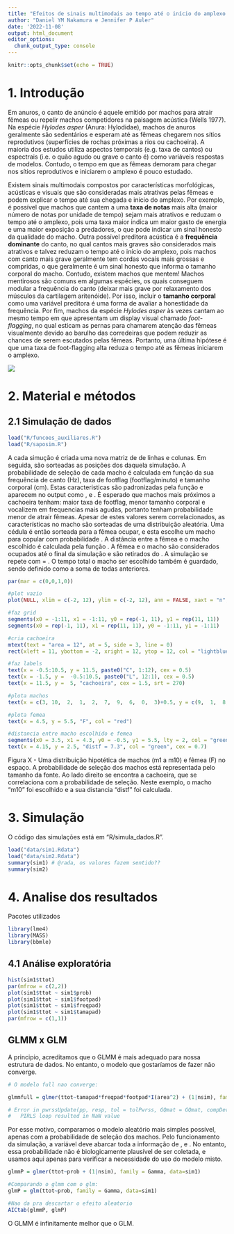 ```yaml
---
title: "Efeitos de sinais multimodais ao tempo até o início do amplexo: um estudo de simulação"
author: "Daniel YM Nakamura e Jennifer P Auler"
date: '2022-11-08'
output: html_document
editor_options: 
  chunk_output_type: console
---
```


```r
knitr::opts_chunk$set(echo = TRUE)
```

# 1. Introdução

Em anuros, o canto de anúncio é aquele emitido por machos para atrair fêmeas ou repelir machos competidores na paisagem acústica (Wells 1977). Na espécie *Hylodes asper* (Anura: Hylodidae), machos de anuros geralmente são sedentários e esperam até as fêmeas chegarem nos sítios reprodutivos (superfícies de rochas próximas a rios ou cachoeira). A maioria dos estudos utiliza aspectos temporais (e.g. taxa de cantos) ou espectrais (i.e. o quão agudo ou grave o canto é) como variáveis respostas de modelos. Contudo, o tempo em que as fêmeas demoram para chegar nos sítios reprodutivos e iniciarem o amplexo é pouco estudado.

Existem sinais multimodais compostos por características morfológicas, acústicas e visuais que são consideradas mais atrativas pelas fêmeas e podem explicar o tempo até sua chegada e início do amplexo. Por exemplo, é possível que machos que cantem a uma **taxa de notas** mais alta (maior número de notas por unidade de tempo) sejam mais atrativos e reduzam o tempo até o amplexo, pois uma taxa maior indica um maior gasto de energia e uma maior exposição a predadores, o que pode indicar um sinal honesto da qualidade do macho. Outra possível preditora acústica é a **frequência dominante** do canto, no qual cantos mais graves são considerados mais atrativos e talvez reduzam o tempo até o início do amplexo, pois machos com canto mais grave geralmente tem cordas vocais mais grossas e compridas, o que geralmente é um sinal honesto que informa o tamanho corporal do macho. Contudo, existem machos que mentem! Machos mentirosos são comuns em algumas espécies, os quais conseguem modular a frequência do canto (deixar mais grave por relaxamento dos músculos da cartilagem aritenóide). Por isso, incluir o **tamanho corporal** como uma variável preditora é uma forma de avaliar a honestidade da frequência. Por fim, machos da espécie *Hylodes asper* às vezes cantam ao mesmo tempo em que apresentam um display visual chamado *foot-flagging*, no qual esticam as pernas para chamarem atenção das fêmeas visualmente devido ao barulho das corredeiras que podem reduzir as chances de serem escutados pelas fêmeas. Portanto, uma última hipótese é que uma taxa de foot-flagging alta reduza o tempo até as fêmeas iniciarem o amplexo.

![](./fig1.png)

# 2. Material e métodos

## 2.1 Simulação de dados

```r
load("R/funcoes_auxiliares.R")
load("R/saposim.R")
```

A cada simução é criada uma nova matriz de \code{espaco} de \code{area} linhas e \code{area} colunas. Em seguida, são sorteadas as posições dos \code{nmacho} daquela simulação. A probabilidade de seleção de cada macho é calculada em função da sua frequência de canto \code{freq} (Hz), taxa de footflag \code{foot} (footflag/minuto) e tamanho corporal \code{tama} (cm). Estas caracteristicas são padronizadas pela função \code{padroniza} e aparecem no output como \code{freqpad}, \code{footpad} e \code{tamapad}. É esperado que machos mais próximos a cachoeira tenham: maior taxa de footflag, menor tamanho corporal e vocalizem em frequencias mais agudas, portanto tenham probabilidade menor de atrair fêmeas. Apesar de estes valores serem correlacionados, as características no macho são sorteadas de uma distribuição aleatória. Uma cédula é então sorteada para a fêmea ocupar, e esta escolhe um macho para copular com probabilidade \code{prob}. A distância \code{distf} entre a fêmea e o macho escolhido é calculada pela função \code{dist}. A fêmea e o macho são considerados ocupados até o final da simulação e são retirados do \code{espaco}. A simulação se repete com \code{nfemea} = \code{nmacho}. O tempo total \code{ttot} o macho ser escolhido também é guardado, sendo definido como a soma de todas \code{distf} anteriores.

```r
par(mar = c(0,0,1,0))

#plot vazio
plot(NULL, xlim = c(-2, 12), ylim = c(-2, 12), ann = FALSE, xaxt = "n", yaxt = "n", bty = "n", asp = 1)

#faz grid
segments(x0 = -1:11, x1 = -1:11, y0 = rep(-1, 11), y1 = rep(11, 11))
segments(x0 = rep(-1, 11), x1 = rep(11, 11), y0 = -1:11, y1 = -1:11)

#cria cachoeira
mtext(text = "area = 12", at = 5, side = 3, line = 0)
rect(xleft = 11, ybottom = -2, xright = 12, ytop = 12, col = "lightblue")

#faz labels
text(x = -0.5:10.5, y = 11.5, paste0("C", 1:12), cex = 0.5)
text(x = -1.5, y =  -0.5:10.5, paste0("L", 12:1), cex = 0.5)
text(x = 11.5, y =  5, "cachoeira", cex = 1.5, srt = 270)

#plota machos
text(x = c(3, 10,  2,  1,  2,  7,  9,  6,  0,  3)+0.5, y = c(9,  1,  8,  9,  5,  4,  2,  8, -1, -1)+0.5, paste0("m", 1:10), cex = c(0.58, 0.29, 0.63, 0.52, 0.58, 0.47, 0.51, 0.40, 0.51, 0.7), col = c(rep("black", 9), "blue")) 

#plota femea
text(x = 4.5, y = 5.5, "F", col = "red")

#distancia entre macho escolhido e femea
segments(x0 = 3.5, x1 = 4.3, y0 = -0.5, y1 = 5.5, lty = 2, col = "green")
text(x = 4.15, y = 2.5, "distf = 7.3", col = "green", cex = 0.7)
```
Figura X - Uma distribuição hipotética de machos (m1 a m10) e fêmea (F) no espaço. A probabilidade de seleção dos machos está representada pelo tamanho da fonte. Ao lado direito se encontra a cachoeira, que se correlaciona com a probabilidade de seleção. Neste exemplo, o macho "m10" foi escolhido e a sua distancia "distf" foi calculada. 

# 3. Simulação
O código das simulações está em "R/simula_dados.R".

```r
load("data/sim1.Rdata")
load("data/sim2.Rdata")
summary(sim1) # @rada, os valores fazem sentido??
summary(sim2)
```


# 4. Analise dos resultados

Pacotes utilizados
```r
library(lme4)
library(MASS)
library(bbmle)
```

## 4.1 Análise exploratória
```r
hist(sim1$ttot)
par(mfrow = c(2,2))
plot(sim1$ttot ~ sim1$prob)
plot(sim1$ttot ~ sim1$footpad)
plot(sim1$ttot ~ sim1$freqpad)
plot(sim1$ttot ~ sim1$tamapad)
par(mfrow = c(1,1))
```

## GLMM x GLM
A principio, acreditamos que o GLMM é mais adequado para nossa estrutura de dados. No entanto, o modelo que gostaríamos de fazer não converge.
```r
# O modelo full nao converge:

glmmfull = glmer(ttot~tamapad*freqpad*footpad*I(area^2) + (1|nsim), family = Gamma, data=sim1)

# Error in pwrssUpdate(pp, resp, tol = tolPwrss, GQmat = GQmat, compDev = compDev,  : 
#   PIRLS loop resulted in NaN value
```

Por esse motivo, comparamos o modelo aleatório mais simples possível, apenas com a probabilidade de seleção dos machos. Pelo funcionamento da simulação, a variável \code{prob} deve abarcar toda a informação de \code{freq}, \code{foot} e \code{tama}. No entanto, essa probabilidade não é biologicamente plausível de ser coletada, e usamos aqui apenas para verificar a necessidade do uso do modelo misto.
```r
glmmP = glmer(ttot~prob + (1|nsim), family = Gamma, data=sim1)

#Comparando o glmm com o glm:
glmP = glm(ttot~prob, family = Gamma, data=sim1)

#Nao da pra descartar o efeito aleatorio
AICtab(glmmP, glmP)
```

O GLMM é infinitamente melhor que o GLM.

